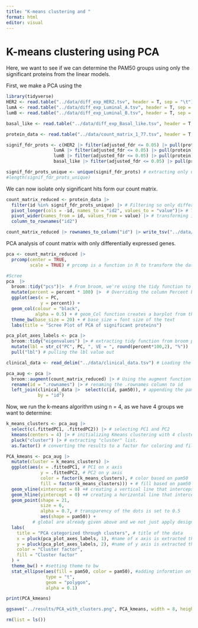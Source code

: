 ```yaml
---
title: "K-means clustering and "
format: html
editor: visual
---
```


# K-means clustering using PCA

Here, we want to see if we can determine the PAM50 groups using only the significant proteins from the linear models.

First, we make a PCA using the

```r

library(tidyverse)
HER2 <- read.table("../data/diff_exp_HER2.tsv", header = T, sep = "\t") #Loading results from differential expression analysis - predicing HER2 condition based on count matrix
lumA <- read.table("../data/diff_exp_Luminal_A.tsv", header = T, sep = "\t") #Loading results from differential expression analysis - predicing luminal A condition based on count matrix
lumB <- read.table("../data/diff_exp_Luminal_B.tsv", header = T, sep = "\t") #Loading results from differential expression analysis - predicing Luminal B condition based on count matrix

basal_like <- read.table("../data/diff_exp_Basal_like.tsv", header = T, sep = "\t") #Loading results from differential expression analysis - predicing Basal like condition based on count matrix

protein_data <- read.table("../data/count_matrix_1_77.tsv", header = T, sep = "\t") # loading the count matrix

signif_fdr_prots <- c(HER2 |> filter(adjusted_fdr <= 0.05) |> pull(protein),
                  lumA |> filter(adjusted_fdr <= 0.05) |> pull(protein), 
                  lumB |> filter(adjusted_fdr <= 0.05) |> pull(protein), 
                  basal_like |> filter(adjusted_fdr <= 0.05) |> pull(protein)) # Extracting only significant hits from differential expression analysis. Significant hits are defined at genes that have an adjusted P-value under 0.05. 

signif_fdr_prots_unique <- unique(signif_fdr_prots) # extracting only unique gene names from significant hits 
#length(signif_fdr_prots_unique)
```

We can now isolate only significant hits form our count matrix.

```r
count_matrix_reduced <- protein_data |>
  filter(id %in% signif_fdr_prots_unique) |> # Filtering so only differential expressed genes are present. 
  pivot_longer(cols = -id, names_to = "id2", values_to = "value")|> # Transforming to pivot_longer
  pivot_wider(names_from = id, values_from = value) |> # transforming it again to pivot_wider. to have the correct structure - gene names as columns and samples as rows
  column_to_rownames("id2")

count_matrix_reduced |> rownames_to_column("id") |> write_tsv("../data/count_matrix_significant_proteins.tsv") # saving results as a tsv file. 

```

PCA analysis of count matrix with only differentially expressed genes.

```r
pca <- count_matrix_reduced |>
  prcomp(center = TRUE,
         scale = TRUE) # prcomp is a function in R to transform the data into principal components. 

#Scree
pca  |>
  broom::tidy("pcs")|>  # From broom, we're using the tidy function to extract the nested list "pcs"
  mutate(percent = percent * 100) |>  # Overriding the column Percent by multiplying current value with 100
  ggplot(aes(x = PC, 
             y = percent)) +
  geom_col(colour = "black",
           alpha = 0.5) + # geom_Col function creates a barplot from the global values X as the princial compoennts and "Y" as the results form Principal components.
  theme_bw(base_size = 20) + # base_size = font size of the text 
  labs(title = "Scree Plot of PCA of significant proteins")

```

```r
pca_plot_axes_labels <- pca |>
  broom::tidy("eigenvalues") |> # extracting tidy function from broom package
  mutate(lbl = str_c("PC", PC, ", VE = ", round(percent*100,2), "%")) |> # Creating a new variable called lbl where values are created by concatenating the principal compoennts and its respective variance into a character string
  pull("lbl") # pulling the lbl value out
```

```r

clinical_data <- read_delim("../data/clinical_data.tsv") # Loading the clinical data.

pca_aug <- pca |>
  broom::augment(count_matrix_reduced) |> # Using the augment function from broom to extend the pca dataset with our count matrix of differentially expressed genes
  rename(id = ".rownames") |> # renaming the .rownames column to id
  left_join(clinical_data |>  select(c(id, pam50)), # appending the pam50 columns from the clinical dataset to the pca dataset, based on id. 
            by = "id") 

```

Now, we run the k-means algorithm using n = 4, as we have 4 groups we want to determine:

```r

k_means_clusters <- pca_aug |>
  select(c(.fittedPC1, .fittedPC2)) |> # selecting PC1 and PC2
  kmeans(centers = 4) |> # initializing Kmeans clustering with 4 clusters
  pluck("cluster") |> # extracting "cluster" list.
  as.factor() # converting the results to a factor for coloring and filling of PCA plot. 

```

```r
PCA_kmeans <- pca_aug |>
  mutate(cluster = k_means_clusters) |>
  ggplot(aes(x = .fittedPC1, # PC1 on x axis
             y = .fittedPC2, # PC2 on y axis
             color = factor(k_means_clusters), # color based on pam50 
             fill = factor(k_means_clusters))) + # fill based on pam50
  geom_vline(xintercept = 0) +# creating a vertical line that interceps at x = 0
  geom_hline(yintercept = 0) +# creating a horizontal line that intercepts at y = 0
  geom_point(shape = 21, 
             size = 6, 
             alpha = 0.7, # transparency of the dots is set to 0.5
             aes(shape = pam50)) +
          # global are already given above and we not just apply design for the dots 
  labs(
    title = "PCA categorized through clusters", # title of the data
    x = pluck(pca_plot_axes_labels, 1), #name of x axis is extracted through the first value of pca_plot_axes_labels variable
    y = pluck(pca_plot_axes_labels, 2), #name of y axis is extracted through the second value of pca_plot_axes_labels variable
    color = "Cluster factor",
    fill = "Cluster factor"
  ) +
  theme_bw() + #setting theme to bw
  stat_ellipse(aes(fill = pam50, color = pam50), #adding informtion on the actual pam50 classifications
               type = "t", 
               geom = "polygon", 
               alpha = 0.1) 

print(PCA_kmeans)

ggsave("../results/PCA_with_clusters.png", PCA_kmeans, width = 8, height = 6, dpi = 300)

```

```r
rm(list = ls())
```

